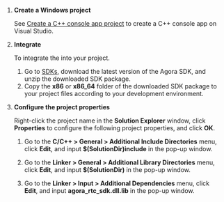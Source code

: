 
<PlatformWrapper platform="windows">

1. **Create a Windows project**

    See [Create a C++ console app project](https://docs.microsoft.com/en-us/cpp/build/vscpp-step-1-create?view=msvc-150) to create a C++ console app on Visual Studio.

1. **Integrate <Vpd k="SDK" />**

    To integrate the <Vpd k="SDK" /> into your project.

    1. Go to [SDKs](/sdks?platform=windows), download the latest version of the Agora SDK, and unzip the downloaded SDK package.
    2. Copy the **x86** or **x86_64** folder of the downloaded SDK package to your project files according to your development environment.

1. **Configure the project properties**

    Right-click the project name in the **Solution Explorer** window, click **Properties** to configure the following project properties, and click **OK**.

    1. Go to the **C/C++ > General > Additional Include Directories** menu, click **Edit**, and input **$(SolutionDir)include** in the pop-up window.

    1. Go to the **Linker > General > Additional Library Directories** menu, click **Edit**, and input **$(SolutionDir)** in the pop-up window.

    1. Go to the **Linker > Input > Additional Dependencies** menu, click **Edit**, and input **agora_rtc_sdk.dll.lib** in the pop-up window.

</PlatformWrapper>